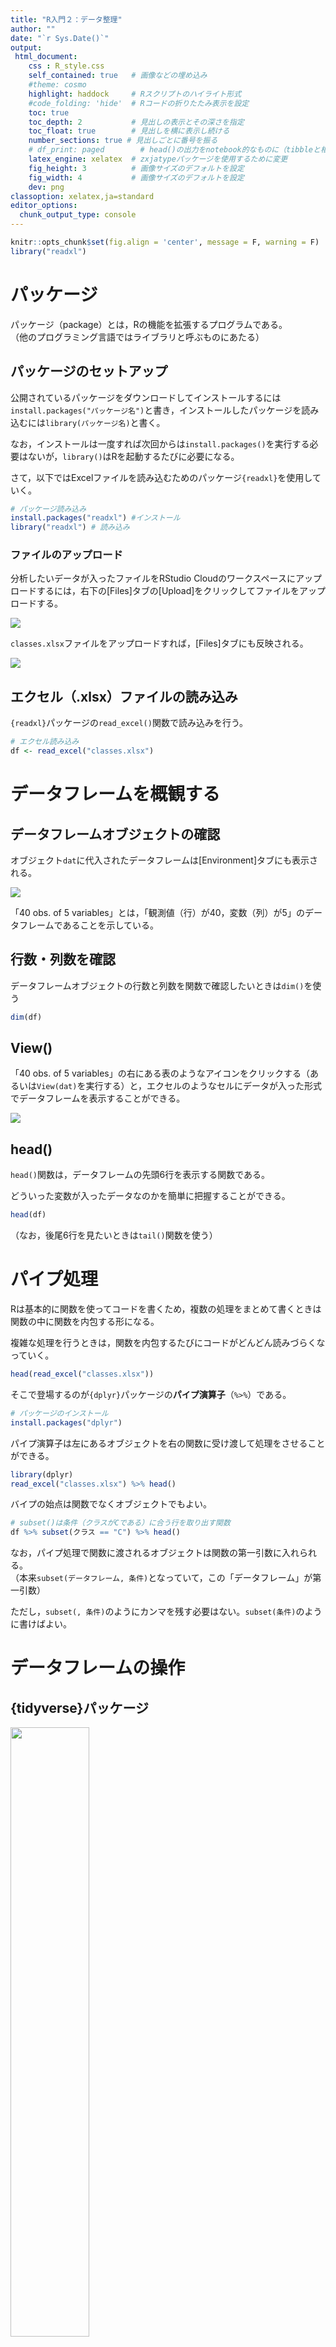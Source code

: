 ---
title: "R入門２：データ整理"
author: ""
date: "`r Sys.Date()`"
output:
 html_document:
    css : R_style.css
    self_contained: true   # 画像などの埋め込み 
    #theme: cosmo
    highlight: haddock     # Rスクリプトのハイライト形式
    #code_folding: 'hide'  # Rコードの折りたたみ表示を設定
    toc: true
    toc_depth: 2           # 見出しの表示とその深さを指定
    toc_float: true        # 見出しを横に表示し続ける
    number_sections: true # 見出しごとに番号を振る
    # df_print: paged        # head()の出力をnotebook的なものに（tibbleと相性良）
    latex_engine: xelatex  # zxjatypeパッケージを使用するために変更
    fig_height: 3          # 画像サイズのデフォルトを設定
    fig_width: 4           # 画像サイズのデフォルトを設定
    dev: png
classoption: xelatex,ja=standard
editor_options: 
  chunk_output_type: console
---


```{r include = FALSE}
knitr::opts_chunk$set(fig.align = 'center', message = F, warning = F)
library("readxl")
```


# パッケージ

パッケージ（package）とは，Rの機能を拡張するプログラムである。  
（他のプログラミング言語ではライブラリと呼ぶものにあたる）

## パッケージのセットアップ

公開されているパッケージをダウンロードしてインストールするには`install.packages("パッケージ名")`と書き，インストールしたパッケージを読み込むには`library(パッケージ名)`と書く。

なお，インストールは一度すれば次回からは`install.packages()`を実行する必要はないが，`library()`はRを起動するたびに必要になる。

さて，以下ではExcelファイルを読み込むためのパッケージ`{readxl}`を使用していく。

```{r, eval=F}
# パッケージ読み込み
install.packages("readxl") #インストール
library("readxl") # 読み込み
```

### ファイルのアップロード

分析したいデータが入ったファイルをRStudio Cloudのワークスペースにアップロードするには，右下の[Files]タブの[Upload]をクリックしてファイルをアップロードする。

![](02_data_wrangling.assets/1549109514602.png)

`classes.xlsx`ファイルをアップロードすれば，[Files]タブにも反映される。

![](02_data_wrangling.assets/1549109716829.png)

## エクセル（.xlsx）ファイルの読み込み

`{readxl}`パッケージの`read_excel()`関数で読み込みを行う。

```{r}
# エクセル読み込み
df <- read_excel("classes.xlsx")
```


# データフレームを概観する

## データフレームオブジェクトの確認

オブジェクト`dat`に代入されたデータフレームは[Environment]タブにも表示される。

![](02_data_wrangling.assets/1549111107106.png)

「40 obs. of 5 variables」とは，「観測値（行）が40，変数（列）が5」のデータフレームであることを示している。


## 行数・列数を確認

データフレームオブジェクトの行数と列数を関数で確認したいときは`dim()`を使う

```{r}
dim(df)
```


## View()

「40 obs. of 5 variables」の右にある表のようなアイコンをクリックする（あるいは`View(dat)`を実行する）と，エクセルのようなセルにデータが入った形式でデータフレームを表示することができる。

![](02_data_wrangling.assets/1549111424851.png)

## head()

`head()`関数は，データフレームの先頭6行を表示する関数である。

どういった変数が入ったデータなのかを簡単に把握することができる。

```{r}
head(df)
```

（なお，後尾6行を見たいときは`tail()`関数を使う）




# パイプ処理

Rは基本的に関数を使ってコードを書くため，複数の処理をまとめて書くときは関数の中に関数を内包する形になる。

複雑な処理を行うときは，関数を内包するたびにコードがどんどん読みづらくなっていく。

```{r}
head(read_excel("classes.xlsx"))
```

そこで登場するのが`{dplyr}`パッケージの**パイプ演算子**（`%>%`）である。

```{r, eval=F}
# パッケージのインストール
install.packages("dplyr")
```

パイプ演算子は左にあるオブジェクトを右の関数に受け渡して処理をさせることができる。

```{r}
library(dplyr)
read_excel("classes.xlsx") %>% head()
```

バイプの始点は関数でなくオブジェクトでもよい。

```{r}
# subset()は条件（クラスがCである）に合う行を取り出す関数
df %>% subset(クラス == "C") %>% head()
```

なお，パイプ処理で関数に渡されるオブジェクトは関数の第一引数に入れられる。  
（本来`subset(データフレーム, 条件)`となっていて，この「データフレーム」が第一引数）

ただし，`subset(, 条件)`のようにカンマを残す必要はない。`subset(条件)`のように書けばよい。



# データフレームの操作

## {tidyverse}パッケージ

<img src="02_data_wrangling.assets/tidyverse-1549194552526.png" width=50%>

データの本格的な分析に入る前にデータの整理や加工を行うことを**前処理**（preprocess）という。

Rでは前処理を効率よく行うために{dplyr}や{tidyr}や{stringr}などのパッケージが整備されている。

いくつものパッケージを個別にインストールと読み込みを行うのは面倒なので，{dplyr}や{tidyr}や{stringr}などの便利なパッケージをまとめた[{tidyverse}](https://www.tidyverse.org/packages/)というパッケージをインストールする。


```{r, eval=F}
install.packages("tidyverse") #インストール
library("tidyverse") # 読み込み
```

```{r, include=F}
library("tidyverse") # 読み込み
```


{tidyverse}パッケージで読み込まれるパッケージは，例えば次のようなものである

- 前処理を便利にするもの
    - [dplyr](http://dplyr.tidyverse.org/)や[tidyr](http://tidyr.tidyverse.org/)：データフレームの操作のためのパッケージ
    - [stringr](https://github.com/tidyverse/stringr)：文字列の操作のためのパッケージ
- 既存の関数の改善
    - [readr](http://readr.tidyverse.org/)：`read.csv()`関数をもっと便利なものに置き換える
    - [tibble](http://tibble.tidyverse.org/)：`data.frame()`関数をもっと便利なものに置き換える
    - [ggplot2](http://ggplot2.tidyverse.org/) ：綺麗なグラフやGIS（統計地図）などを描くことができる


## 条件指定による行の取り出し

### 条件と論理演算

ここでいう条件とは，「変数Xが2である（$X = 2$）」「変数Zが0以上である（$Z \geq 0$）」などといったもののこと。

Rでは等号や不等号は次のように表す。

| 数学上の記号 | Rでの記法  | 意味                   |
| :----------: | :--------: | :--------------------: |
| =，≠         | `==`，`!=` | である，でない         |
| ＞，＜       | `>`，`<`   | より大きい，より小さい |
| ≧，≦         | `>=`，`<=` | 以上，以下             |

これらの条件を複数つなげるとき（例えば「$X=2$かつ$Z=10$」のようにするとき）の論理演算子は次のように書く。

| 数学上の記号 | Rでの記法 | 意味         |
| :----------: | :------: | :----------: |
| ∧，∩         | `&`  | かつ（and）  |
| ∨，∪         | `|`  | または（or） |


```{r}
# 条件式の計算の例
 x <- 7            # x = 7と定義
 x != 2            # 「xは2ではない」（か否か）  
 (x > 2) & (x < 4) # 「2より大きい」かつ「4より小さい」（であるか否か）
```

条件式の計算結果はTRUE（真）とFALSE（偽）の値（論理値 bool）で返される。

### 関数を使わないで行指定

条件を満たす行を抜き出したいとき，関数を使わずにシンプルに記述する場合は次の方法で行う。

```{r}
df[df["クラス"] == "C",] # クラスがCの行を取り出す
```

これは，`df`というデータフレームの`"クラス"`という列（`df["クラス"]`）が`"C"`であるか否かを`df["クラス"] == "C"`として計算させて論理値（TRUEやFALSE）のベクトルを得て，それを`df[行番号,列番号]`の行番号の部分に入れることで条件に合致する行を取り出す方法。


### 関数を使って行指定

{dplyr}パッケージの`filter()`関数を使っても同様に条件指定して行を取り出すことができる。

`filter(データフレーム, 条件式)`の形で書く。

```{r}
filter(df, 50 < 英語 & 英語 < 60) # 英語が50~60点の人を抽出
```

（`filter()`はパイプ処理の節で登場した`subset()`と機能も文法もほぼ一緒）


#### （参考）`filter_all()`

`filter_()`派生の関数で`filter_all()`というものがある。

`filter_all()`の中に`any_vars()`や`all_vars()`という関数を入れて使う。

```{r}
# データフレームのいずれかの変数で80という値をとる行
filter_all(df, any_vars(. == 80))
```



## 列の取り出し

`select()`関数はデータフレームから条件に合う列を取り出す関数である


基本的には`select(データフレーム, 列名1, 列名2, ...)`のように書く

```{r}
select(df, クラス, 名前)
```

### 除外条件の指定

列名を指定するときに，マイナス（`-`）をつけると，「その列以外を取り出す」という指定になる

```{r}
df %>% select(-名前)
```

### 列名を検索して指定

`select()`の中で`contains()`という関数を使うと，「列名に〇〇という言葉を含むものを取り出す」という指定を行うことができる。

```{r}
df %>% select(contains("文"))
```


## 列名の変更

データフレームの列名を変更したいときは，主に次の2つの方法がある


### `colnames()`を使う

`colnames()`関数を使うとデータフレームの列名を取得できる（なお，行名は`rownames()`で取得できる）

```{r}
df2 <- df %>% select(クラス, 名前) # 説明の簡略のために2列を取り出す
colnames(df2) # 列名の表示
```

逆に，`colnames()`に（列数と同じ長さの）文字列ベクトルを指定することでデータフレームの列名を変更できる。

```{r}
colnames(df2) <- c("class","name") # 列名の変更
head(df2)
```


### `rename()`を使う

`rename()`関数を使い，`rename(df, 新しい列名 = 古い列名)`のように指定すると任意の列の列名のみを変えることができる。

```{r}
df2 %>% rename(NAME = name)
```


## 行を並べ替える

「点数が低い順に並べ替える」といった操作を行いたい場合，`arrange()`を使う

```{r}
df %>% arrange(数学) # 数学の点が低い順（昇順）に並べ替える
```

「高い順に並べ替える」という操作をしたい場合は`arrange()`の中で`desc()`を使う

```{r}
df %>% arrange(desc(英語)) # 英語の点が高い順（降順）に並べ替える
```


## 新たな列を追加する

前処理においては，「変数を加工し，新たな列に追加する」という処理を行う機会が多い。

変数の加工の仕方は目的に応じて様々だが，ここでは例として学生ごとの3科目の合計得点を算出する，

### 1列ずつ追加する

各科目の列を取り出して足し合わせれば合計得点の算出はできるので，それを`df["新たな列の名前"]`のように記述したものに代入すれば列の追加は簡単に終わる

```{r}
# 総得点
df["合計点"] = df$英語 + df$現文 + df$数学

# 列が追加された
head(df)
```


ただし，この方法では追加したい列の数だけこの記述を繰り返す必要がある。


### 複数列まとめて追加する

`mutate()`関数を使うと列の追加をもう少しスマートに記述できて，`mutate(df, 新しい列の名前 = 代入したい内容)`のように書く。

例えば「英語＋現文」，「英語＋数学」の2つの変数を作り，それぞれ「英国計」「英数計」と名付けることにする。

その場合，次のようにカンマで区切りながら変数を追加していく。

```{r}
df %>% mutate(英国計 = 英語 + 現文, 
              英数計 = 英語 + 数学)
```


## データフレームの連結

### 横方向の連結

同じ行数の２つのデータフレームを連結したいときは`bind_cols()`を使う

```{r}
# データフレームを分割
A <- df %>% select(クラス, 名前)
B <- df %>% select(英語, 現文, 数学)

# データフレームの連結
bind_cols(A,B)
```

（ちなみに，同様の機能をもつ関数で`cbind()`というものもある。）


### 縦方向の連結

同じ列数の２つのデータフレームを連結したいときは`bind_rows()`を使う

```{r}
# データフレームを分割
A <- df[1:20, ]   # 第1~20行
B <- df[21:40, ]  # 第21~40行

# データフレームの連結
bind_rows(A,B)
```

（同様の機能をもつ関数で`rbind()`というものもある。）


## （参考）データフレームの結合

「異なる行数・列数のデータフレームが２つあり，"id"列だけが対応関係にある」というような状況は公的統計でも民間企業のデータでも非常に多くある。  
（例えば公的統計なら「"地方自治体コード"列が対応関係にあるデータ群」であったり，民間企業なら「"顧客id"列が対応関係にあるデータ群」であったりする。）

そうした場合は"id"列を基準にデータフレームを結合するjoin関数を使う。

### full_join()

`full_join()`関数を例に実行してみる。

まず，例示用に簡単なデータフレームを作る


```{r}
# データフレームの用意
customers <- data.frame(顧客id = 1:2,
                        性別 = c("男性", "女性"),
                        年齢 = c("20代", "10代"))
sales <- data.frame(顧客id = c(1,2,3,2),
                    商品 = c("みかん", "りんご", "りんご", "みかん"),
                    個数 = c(1:4))
```

それぞれ次のようなデータフレームである。

```{r}
# 2名の顧客情報
customers
```

```{r}
# 3名の顧客による4回の取引記録
sales
```

これを`full_join()`で結合する。`full_join(df1, df2, by = "id")`のように書く。

```{r}
# "顧客id"をキーにcustomersとsalesを結合
full_join(customers, sales, by = "顧客id")
```

このように`顧客id`で紐づけしてひとつのデータフレームへと結合する。


### 結合の種類

ところで，結合する２つのデータフレーム間でidのデータが等しいとは限らない。一方では他方に比べて収録されているidのデータが少ないかもしれない（先の例での`顧客id == 3`が存在しなかったように）。

そこで結合の方法は一般的に4種類存在する。

Rでは結合方法に応じて別々の関数になっており，

1. `inner_join()`: 両方のデータフレームに存在するidを使う
2. `full_join()`: いずれかのデータフレームに存在するidは使う
3. `left_join()`: 左側に指定されたデータフレームに存在するidを使う
4. `right_join()`: 右側に指定されたデータフレームに存在するidを使う

となっている。


<center><img src="02_data_wrangling.assets/join.png" width=50%></center>

### inner_join()

`inner_join()`を使えば，先程の例での`顧客id == 3`は一方のデータフレームにしか存在しないidであるため，結合後は消える

```{r}
inner_join(customers, sales, by = "顧客id")
```

逆に`full_join()`では，先に示したように，`顧客id == 3`のデータが無い列は`NA`（欠損値）になる



## （参考）データフレームの展開

データの形式には**「ロング形式（縦持ち）」**と呼ばれるものと，**「ワイド形式（横持ち）」**と言われるものがある。


ロング形式は，例えば上記の`sales`データのように"商品"列には商品の種類を書き，"個数"列にはその商品の（売上）個数を書くものである。

一般的なデータが基本的に採用している形式で，これまで例に使用してきたデータフレームもロング形式である。

```{r}
# ロング形式
sales
```


ワイド形式は，例えば`sales`データで"商品"列の商品の種類ごとに列を分け，"顧客id"に対応する個数をセルに入れたもの（クロス集計表の形式になっているもの）である。

{tidyr}パッケージの`spread()`でワイド形式に変換することができる

```{r}
# ワイド形式
wide_shape = sales %>% spread(key = 商品, value = 個数)
wide_shape
```

{tidyr}パッケージの`gather()`でロング形式に戻すことができる

```{r}
# ロング形式に戻す
wide_shape %>% gather(key = 商品, value = 個数, みかん:りんご, na.rm = TRUE)
```


# （参考）文字列の操作

{stringr}パッケージによる文字列操作の基本を紹介する

## 文字列の結合

複数の文字列の結合は`str_c()`で行う

```{r}
str_c("あいう", "えお")
```

## 文字列ベクトルの全結合

文字列ベクトルの全要素を結合してひとつの文字列にまとめるには`str_flatten()`を使う

```{r}
str_flatten(LETTERS)
```

## 文字列のマッチング

文字列ベクトルの要素のうち，ある文字列（パターン）が入っている要素を取り出したいときは`str_subset()`を使う

```{r}
df[["名前"]] %>% str_subset("日") # "日"が入っている要素を検索
```

文字列ベクトルのなかで，ある文字列（パターン）が入っている要素の位置は`str_which()`で取得できる

```{r}
df[["名前"]] %>% str_which("川") # "川"が入っている要素の位置
```



<!-- 文字列ベクトルの各要素に，ある文字列（パターン）が入っているかどうかどうかの論理値がほしいときは`str_detect()`を使う -->

<!-- ```{r} -->
<!-- A <- c("あいうえお", "かきくけこ", "さしすせそ") -->

<!-- A %>% str_detect("あ") # "あ"が入っているか否か（論理値） -->
<!-- ``` -->





# （参考）Rのチートシート
プログラミング言語などにおいて，基本的な知識をまとめた文書を**チートシート**（Cheat Sheet）という。

[RStudioの公式サイトにもチートシートの一覧がまとめられているが](https://www.rstudio.com/resources/cheatsheets/)，主要なものはRStudioの[Help]→[Cheatsheets]からも簡単にアクセスできる。


![](02_data_wrangling.assets/1549118953251.png)

有志による日本語のチートシートは[公式サイト](https://www.rstudio.com/resources/cheatsheets/)の下の方の「Japanese Translations – 日本語翻訳」で見ることができる。（例：[dplyrとtidyrを使ったデータラングリングチートシート](https://github.com/rstudio/cheatsheets/raw/master/translations/japanese/data-wrangling-japanese.pdf)）



